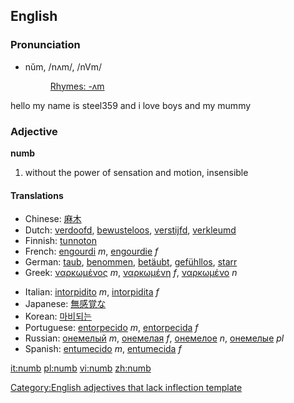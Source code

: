 ==English==
===Pronunciation===
*nŭm, /nʌm/, /nVm/
*:[[Rhymes:English:-ʌm|Rhymes: -ʌm]]
hello my name is steel359 and i love boys and my mummy

===Adjective===
'''numb'''
# without the power of sensation and motion, insensible

====Translations====
{{top}}
*Chinese: [[麻木]]
*Dutch: [[verdoofd]], [[bewusteloos]], [[verstijfd]], [[verkleumd]]
*Finnish: [[tunnoton]]
*French: [[engourdi]] ''m'', [[engourdie]] ''f''
*German: [[taub]], [[benommen]], [[betäubt]], [[gefühllos]], [[starr]]
*Greek: [[ναρκωμένος]] ''m'', [[ναρκωμένη]] ''f'', [[ναρκωμένο]] ''n''
{{mid}}
*Italian: [[intorpidito]] ''m'', [[intorpidita]] ''f''
*Japanese: [[無感覚]]な
*Korean: [[마비되는]]
*Portuguese: [[entorpecido]] ''m'', [[entorpecido|entorpecida]] ''f''
*Russian: [[онемелый]] ''m'', [[онемелая]] ''f'', [[онемелое]] ''n'', [[онемелые]] ''pl''
*Spanish: [[entumecido]] ''m'', [[entumecida]] ''f''
{{bottom}}

[[Category:English adjectives that lack inflection template]]

[[it:numb]]
[[pl:numb]]
[[vi:numb]]
[[zh:numb]]